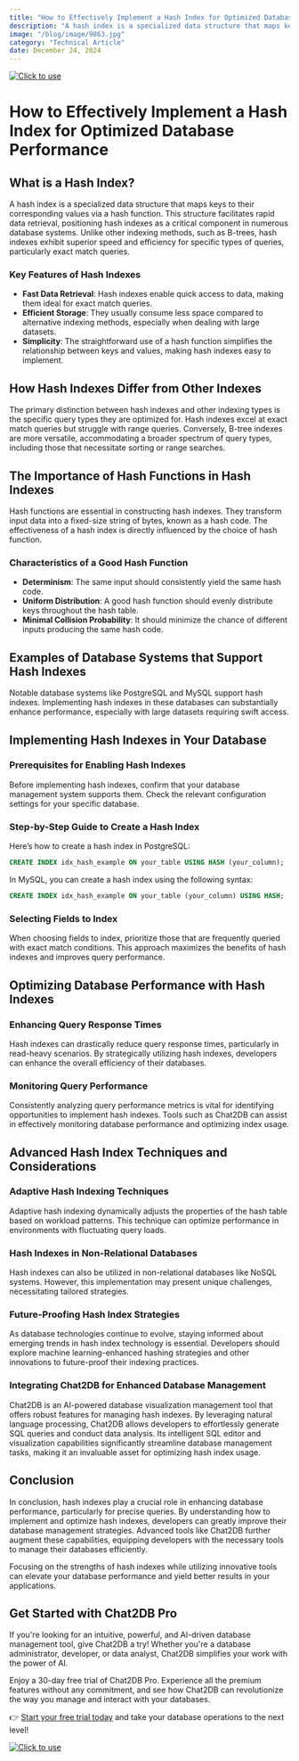 ```yaml
---
title: "How to Effectively Implement a Hash Index for Optimized Database Performance"
description: "A hash index is a specialized data structure that maps keys to their corresponding values via a hash function."
image: "/blog/image/9863.jpg"
category: "Technical Article"
date: December 24, 2024
---
```

[![Click to use](/image/blog/bg/chat2db1.png)](https://app.chat2db.ai/)
# How to Effectively Implement a Hash Index for Optimized Database Performance


<Authors date="December 24, 2024">
  <Author name="Jing" link="https://chat2db.ai" />
</Authors>

## What is a Hash Index? 

A hash index is a specialized data structure that maps keys to their corresponding values via a hash function. This structure facilitates rapid data retrieval, positioning hash indexes as a critical component in numerous database systems. Unlike other indexing methods, such as B-trees, hash indexes exhibit superior speed and efficiency for specific types of queries, particularly exact match queries.

### Key Features of Hash Indexes

- **Fast Data Retrieval**: Hash indexes enable quick access to data, making them ideal for exact match queries.
- **Efficient Storage**: They usually consume less space compared to alternative indexing methods, especially when dealing with large datasets.
- **Simplicity**: The straightforward use of a hash function simplifies the relationship between keys and values, making hash indexes easy to implement.

## How Hash Indexes Differ from Other Indexes

The primary distinction between hash indexes and other indexing types is the specific query types they are optimized for. Hash indexes excel at exact match queries but struggle with range queries. Conversely, B-tree indexes are more versatile, accommodating a broader spectrum of query types, including those that necessitate sorting or range searches.

## The Importance of Hash Functions in Hash Indexes

Hash functions are essential in constructing hash indexes. They transform input data into a fixed-size string of bytes, known as a hash code. The effectiveness of a hash index is directly influenced by the choice of hash function.

### Characteristics of a Good Hash Function

- **Determinism**: The same input should consistently yield the same hash code.
- **Uniform Distribution**: A good hash function should evenly distribute keys throughout the hash table.
- **Minimal Collision Probability**: It should minimize the chance of different inputs producing the same hash code.

## Examples of Database Systems that Support Hash Indexes

Notable database systems like PostgreSQL and MySQL support hash indexes. Implementing hash indexes in these databases can substantially enhance performance, especially with large datasets requiring swift access.

## Implementing Hash Indexes in Your Database

### Prerequisites for Enabling Hash Indexes

Before implementing hash indexes, confirm that your database management system supports them. Check the relevant configuration settings for your specific database.

### Step-by-Step Guide to Create a Hash Index

Here’s how to create a hash index in PostgreSQL:

```sql
CREATE INDEX idx_hash_example ON your_table USING HASH (your_column);
```

In MySQL, you can create a hash index using the following syntax:

```sql
CREATE INDEX idx_hash_example ON your_table (your_column) USING HASH;
```

### Selecting Fields to Index

When choosing fields to index, prioritize those that are frequently queried with exact match conditions. This approach maximizes the benefits of hash indexes and improves query performance.

## Optimizing Database Performance with Hash Indexes

### Enhancing Query Response Times

Hash indexes can drastically reduce query response times, particularly in read-heavy scenarios. By strategically utilizing hash indexes, developers can enhance the overall efficiency of their databases.

### Monitoring Query Performance

Consistently analyzing query performance metrics is vital for identifying opportunities to implement hash indexes. Tools such as Chat2DB can assist in effectively monitoring database performance and optimizing index usage.

## Advanced Hash Index Techniques and Considerations

### Adaptive Hash Indexing Techniques

Adaptive hash indexing dynamically adjusts the properties of the hash table based on workload patterns. This technique can optimize performance in environments with fluctuating query loads.

### Hash Indexes in Non-Relational Databases

Hash indexes can also be utilized in non-relational databases like NoSQL systems. However, this implementation may present unique challenges, necessitating tailored strategies.

### Future-Proofing Hash Index Strategies

As database technologies continue to evolve, staying informed about emerging trends in hash index technology is essential. Developers should explore machine learning-enhanced hashing strategies and other innovations to future-proof their indexing practices.

### Integrating Chat2DB for Enhanced Database Management

Chat2DB is an AI-powered database visualization management tool that offers robust features for managing hash indexes. By leveraging natural language processing, Chat2DB allows developers to effortlessly generate SQL queries and conduct data analysis. Its intelligent SQL editor and visualization capabilities significantly streamline database management tasks, making it an invaluable asset for optimizing hash index usage.

## Conclusion

In conclusion, hash indexes play a crucial role in enhancing database performance, particularly for precise queries. By understanding how to implement and optimize hash indexes, developers can greatly improve their database management strategies. Advanced tools like Chat2DB further augment these capabilities, equipping developers with the necessary tools to manage their databases efficiently.

Focusing on the strengths of hash indexes while utilizing innovative tools can elevate your database performance and yield better results in your applications.

## Get Started with Chat2DB Pro

If you're looking for an intuitive, powerful, and AI-driven database management tool, give Chat2DB a try! Whether you're a database administrator, developer, or data analyst, Chat2DB simplifies your work with the power of AI.

Enjoy a 30-day free trial of Chat2DB Pro. Experience all the premium features without any commitment, and see how Chat2DB can revolutionize the way you manage and interact with your databases.

👉 [Start your free trial today](https://app.chat2db.ai/) and take your database operations to the next level!

[![Click to use](/image/blog/bg/chat2db.jpg)](https://app.chat2db.ai/)